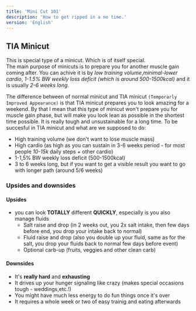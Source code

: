 ```yaml
---
title: 'Mini Cut 101'
description: 'How to get ripped in a no time.'
version: 'English'
---
```


## TIA Minicut
This is special type of a minicut. Which is of itself special.<br/>
The main purpose of minicuts is to prepare you for another muscle gain coming after. You can achive it is by _low training volume_,_minimal-lower cardio_, _1-1.5% BW weekly loss deficit (which is around 500-1500kcal)_ and it is usually _2-6 weeks long_. <br/>

The difference between of normal minicut and TIA minicut `(Temporarly Improved Appearance)` is that TIA minicut prepares you to look amazing for a weekend. By that I mean that this type of minicut won't prepare you for muscle gain phase, but will make you look lean as possible in the shortest time possible. It is really tough and unsustainable for a long time. To be succesful in TIA minicut and what are we supposed to do:<br/>
- High training volume (we don't want to lose muscle mass)
- High cardio (as high as you can sustain in 3-6 weeks period - for most people _10-15k_ daily steps + other cardio)
- 1-1,5% BW weekly loss deficit (500-1500kcal)
- 3 to 6 weeks long, but if you want to get a visible result you want to go with longer path (around 5/6 weeks)

### Upsides and downsides
#### Upsides
- you can look **TOTALLY** different **QUICKLY**, especially is you also manage fluids
    - Salt raise and drop (in 2 weeks out, you 2x salt intake, then few days before end, you drop your intake back to normal)
    - Fluid raise and drop (also you double up your fluid, same as for the salt, you drop your fluids back to normal few days before event)
    - Optional carb-up (fruits, veggies and other clean carb)

#### Downsides
- It's **really hard** and **exhausting**
- It drives up your hunger signaling like crazy (makes special occasions tough - weddings,etc.!)
- You might have much less energy to do fun things once it's over
- It requires a whole week or two of easy trainig and eating afterwards